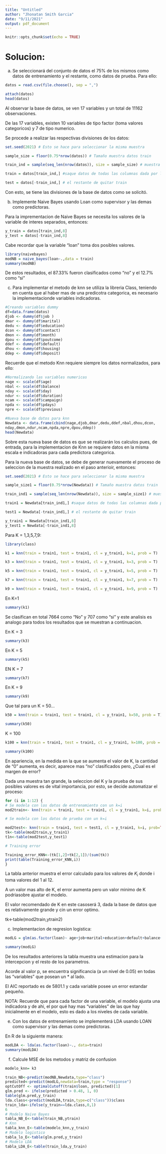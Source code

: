```yaml
---
title: "Untitled"
author: "Jhonatan Smith Garcia"
date: "9/11/2021"
output: pdf_document
---
```


```r
knitr::opts_chunk$set(echo = TRUE)
```


# Solucion: 

a) Se seleccionará del conjunto de datos el 75% de los mismos como datos de entrenamiento y el restante, como datos de prueba. Para ello:

```r
datos = read.csv(file.choose(), sep = ",")
```

```r
attach(datos)
head(datos)
```

Al observar la base de datos, se ven 17 variables y un total de 11162 observaciones. 

De las 17 variables, existen 10 variables de tipo factor (toma valores categoricos) y 7 de tipo numerico.

Se procede a realizar las respectivas divisiones de los datos:

```r
set.seed(2021) # Esto se hace para seleccionar la misma muestra

sample_size = floor(0.75*nrow(datos)) # Tamaño muestra datos train

train_ind = sample(seq_len(nrow(datos)), size = sample_size) # muestra

train = datos[train_ind,] #saque datos de todas las columnas dada por las observaciones de la muestra

test = datos[-train_ind,] # el restante de quitar train

```


Con esto, se tiene las divisiones de la base de datos como se solicitó.

b) Implemente Naive Bayes usando Loan como supervisor y las demas como predictoras.


Para la imprementacion de Naive Bayes se necesita los valores de la variable de interes separados, entonces:

```r
y_train = datos[train_ind,8]
y_test = datos[-train_ind,8]
```

Cabe recordar que la variable "loan" toma dos posibles valores. 

```r
library(naivebayes)
modNB = naive_bayes(loan~.,data = train)
summary(modNB)
```

De estos resultados, el 87.33% fueron clasificados como "no" y el 12.7% como "si"

c) Para implementar el metodo de knn se utiliza la libreria Class, teniendo en cuenta que al haber mas de una predicotra categorica, es necesario la implementacionde variables indicadoras.

```r
#Creando variables dummy
df=data.frame(datos)
djob <- dummy(df$job )
dmar <- dummy(df$marital)
dedu <- dummy(df$education)
dcon <- dummy(df$contact)
dmon <- dummy(df$month)
dpou <- dummy(df$poutcome)
ddef <- dummy(df$default)
dhou <- dummy(df$housing)
ddep <- dummy(df$deposit)

```

Recuerde que el metodo Knn requiere siempre los datos normalizados, para ello:

```r
#Normalizando las variables numericas
nage <- scale(df$age)
nbal <- scale(df$balance)
nday <- scale(df$day)
ndur <- scale(df$duration)
ncam <- scale(df$campaign)
npda <- scale(df$pdays)
npre <- scale(df$previous)
```

```r
#Nueva base de datos para knn
Newdata <- data.frame(cbind(nage,djob,dmar,dedu,ddef,nbal,dhou,dcon,
nday,dmon,ndur,ncam,npda,npre,dpou,ddep))
head(Newdata)
```

Sobre esta nueva base de datos es que se realizarán los calculos pues, de entrada, para la implementacion de Knn se requiere datos en la misma escala e indicadoras para cada predictora categorica.

Para la nueva base de datos, se debe de generar nuevamente el proceso de seleccion de la muestra realizado en el paso anterioir, entonces:

```r
set.seed(2021) # Esto se hace para seleccionar la misma muestra

sample_size1 = floor(0.75*nrow(Newdata)) # Tamaño muestra datos train

train_ind1 = sample(seq_len(nrow(Newdata)), size = sample_size1) # muestra

train1 = Newdata[train_ind1,] #saque datos de todas las columnas dada por las observaciones de la muestra

test1 = Newdata[-train_ind1,] # el restante de quitar train

y_train1 = Newdata[train_ind1,8]
y_test1 = Newdata[-train_ind1,8]

```


 Para K = 1,3,5,7,9:
 
 
```r
library(class)

k1 = knn(train = train1, test = train1, cl = y_train1, k=1, prob = T)

k3 = knn(train = train1, test = train1, cl = y_train1, k=3, prob = T)

k5 = knn(train = train1, test = train1, cl = y_train1, k=5, prob = T)

k7 = knn(train = train1, test = train1, cl = y_train1, k=7, prob = T)

k9 = knn(train = train1, test = train1, cl = y_train1, k=9, prob = T)
```
 
 En K=1 
 
```r
summary(k1)
```
 
Se clasifican en total 7664 como "No" y 707 como "si" y este analisis es analogo para todos los resultados que se muestran a continuacion. 

En K = 3

```r
summary(k3)
```
En K = 5

```r
summary(k5)
```

EN K = 7

```r
summary(k7)
```
En K = 9

```r
summary(k9)
```

Que tal para un K = 50...

```r
k50 = knn(train = train1, test = train1, cl = y_train1, k=50, prob = T)
```

```r
summary(k50)
```
K = 100
```r
k100 = knn(train = train1, test = train1, cl = y_train1, k=100, prob = T)
```

```r
summary(k100)
```
En apariencia, en la medida en la que se aumenta el valor de K, la cantidad de "0" aumenta, es decir, aparece mas  "no" clasificados pero, ¿Cual es el margen de error?

Dada una muestra tan grande, la seleccion del K y la prueba de sus posibles valores es de vital importancia, por esto, se decide automatizar el proceso:

```r
for (i in 1:12) {
# Se modela con los datos de entrenamiento con un k=i
mod2train<- knn(train = train1, test = train1, cl = y_train1, k=i, prob=TRUE)

# Se modela con los datos de prueba con un k=i

mod2test<- knn(train = train1, test = test1, cl = y_train1, k=i, prob=TRUE)
tk<-table(mod2train,y_train1)
t1n<-table(mod2test,y_test1)

# Training error

Training_error_KNN<-(tk[1,2]+tk[2,1])/(sum(tk))
print(table(Training_error_KNN,i))
}
```

La tabla anterior muestra el error calculado para los valores de $K_i$ donde i toma valores del 1 al 12. 

A un valor mas alto de K, el error aumenta pero un valor minimo de K podriasobre ajustar el modelo.

El valor recomendado de K en este casoserá 3, dada la base de datos que es relativamente grande y cin un error optimo.

tk<-table(mod2train,ytrain2)


c) Implementacion de regresion logistica:

```r
modLG = glm(as.factor(loan)~ age+job+marital+education+default+balance+housing+contact+day+month+duration+campaign+pdays+previous+poutcome+deposit, data = train, family = binomial())

```

```r
summary(modLG)
```

De los resultados anteriores la tabla muestra una estimacion para la intercepcion y el resto de los parametros. 

Acorde al valor p, se encuentra significancia (a un nivel de 0.05) en todas las "variables" que posean un * al lado. 

El AIC reportado es de 5801.1 y cada variable posee un error estandar pequeño.

NOTA: Recuerde que para cada factor de una variable, el modelo ajusta una indicadora y de ahi, el por qué hay mas "variables" de las que hay inicialmente en el modelo, esto es dado a los niveles de cada variable. 

e) Con los datos de entrenamiento se implementerá LDA usando LOAN como supervisor y las demas como predictoras. 

En R de la siguiente manera:

```r
modLDA <- lda(as.factor(loan)~., data=train)
summary(modLDA)
```

f) Calcule MSE de los metodos y matriz de confusion

```r
modelo_knn= k3 
```


```r
train_NB<-predict(modNB,Newdata,type="class")
predicted<-predict(modLG,newdata=train,type = "response")
optCutOff <- optimalCutoff(train$loan, predicted)[1]
glm.pred <- ifelse(predicted > 0.48, 1, 0)
table(glm.pred,y_train)
lda.class<-predict(modLDA,train,type=c("class"))$class
train_lda<-ifelse(y_train==lda.class,0,1)
6
# Modelo Naive Bayes
tabla_NB_E<-table(train_NB,ytrain)
# Knn
tabla_knn_E<-table(modelo_knn,y_train)
# Modelo logistico
tabla_lo_E<-table(glm.pred,y_train)
# Modelo LDA
tabla_LDA_E<-table(train_lda,y_train)

```



